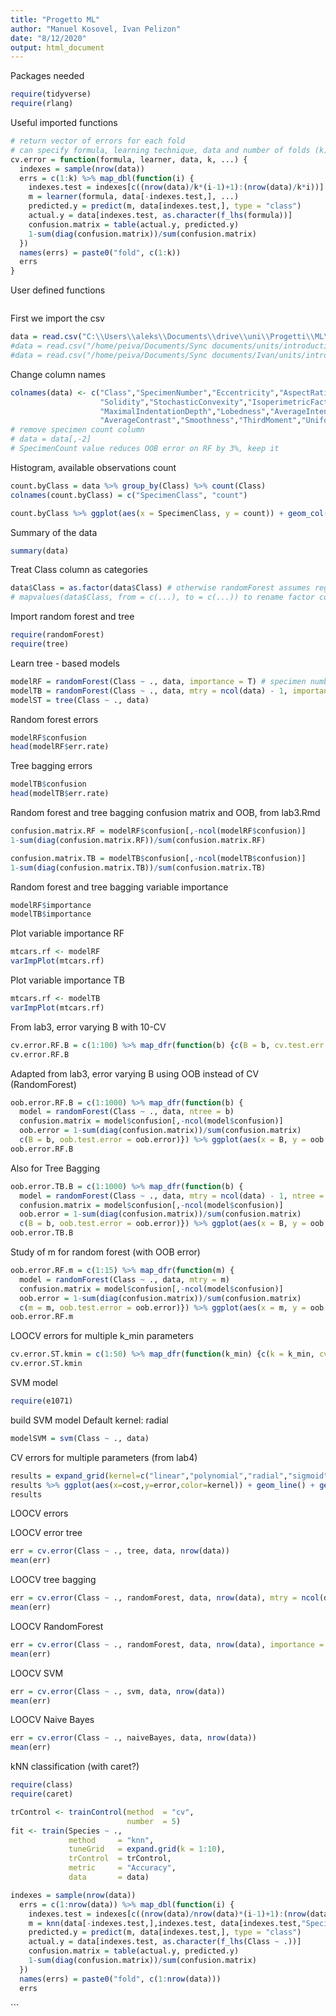 ```yaml
---
title: "Progetto ML"
author: "Manuel Kosovel, Ivan Pelizon"
date: "8/12/2020"
output: html_document
---
```


Packages needed

```r
require(tidyverse)
require(rlang)
```


Useful imported functions
```r
# return vector of errors for each fold
# can specify formula, learning technique, data and number of folds (k)
cv.error = function(formula, learner, data, k, ...) {
  indexes = sample(nrow(data))
  errs = c(1:k) %>% map_dbl(function(i) {
    indexes.test = indexes[c((nrow(data)/k*(i-1)+1):(nrow(data)/k*i))] # 1 -> n/k, (n/k) + 1 -> 2*(n/k), ...
    m = learner(formula, data[-indexes.test,], ...)
    predicted.y = predict(m, data[indexes.test,], type = "class")
    actual.y = data[indexes.test, as.character(f_lhs(formula))]
    confusion.matrix = table(actual.y, predicted.y)
    1-sum(diag(confusion.matrix))/sum(confusion.matrix)
  })
  names(errs) = paste0("fold", c(1:k))
  errs
}
```

User defined functions
```r

```

First we import the csv
```r
data = read.csv("C:\\Users\\aleks\\Documents\\drive\\uni\\Progetti\\ML\\progetti 2019_20\\leaf\\leaf.csv")
#data = read.csv("/home/peiva/Documents/Sync documents/units/introduction to machine learning and evolutionary robotics/progetti_2019_20/leaf identification/leaf.csv")
#data = read.csv("/home/peiva/Documents/Sync documents/Ivan/units/introduction to machine learning and evolutionary robotics/progetti_2019_20/leaf identification/leaf.csv")
```

Change column names
```r
colnames(data) <- c("Class","SpecimenNumber","Eccentricity","AspectRatio","Elongation",
                    "Solidity","StochasticConvexity","IsoperimetricFactor",
                    "MaximalIndentationDepth","Lobedness","AverageIntensity" , 
                    "AverageContrast","Smoothness","ThirdMoment","Uniformity","Entropy")
# remove specimen count column
# data = data[,-2]
# SpecimenCount value reduces OOB error on RF by 3%, keep it
```

Histogram, available observations count
```r
count.byClass = data %>% group_by(Class) %>% count(Class)
colnames(count.byClass) = c("SpecimenClass", "count")

count.byClass %>% ggplot(aes(x = SpecimenClass, y = count)) + geom_col()
```


Summary of the data
```r
summary(data)
```

Treat Class column as categories
```r
data$Class = as.factor(data$Class) # otherwise randomForest assumes regression
# mapvalues(data$Class, from = c(...), to = c(...)) to rename factor column names
```

Import random forest and tree
```r
require(randomForest)
require(tree)
```

Learn tree - based models
```r
modelRF = randomForest(Class ~ ., data, importance = T) # specimen number not relevant for classification
modelTB = randomForest(Class ~ ., data, mtry = ncol(data) - 1, importance = T) # tree bagging, same as random forest, but m = considering all variables - Class
modelST = tree(Class ~ ., data)
```

Random forest errors 
```r
modelRF$confusion
head(modelRF$err.rate)
```

Tree bagging errors 
```r
modelTB$confusion
head(modelTB$err.rate)
```

Random forest and tree bagging confusion matrix and OOB, from lab3.Rmd
```r
confusion.matrix.RF = modelRF$confusion[,-ncol(modelRF$confusion)]
1-sum(diag(confusion.matrix.RF))/sum(confusion.matrix.RF)

confusion.matrix.TB = modelTB$confusion[,-ncol(modelTB$confusion)]
1-sum(diag(confusion.matrix.TB))/sum(confusion.matrix.TB)
```

Random forest and tree bagging variable importance
```r
modelRF$importance
modelTB$importance
```
Plot variable importance RF
```r
mtcars.rf <- modelRF
varImpPlot(mtcars.rf)
```

Plot variable importance TB
```r
mtcars.rf <- modelTB
varImpPlot(mtcars.rf)
```


From lab3, error varying B with 10-CV 
```r
cv.error.RF.B = c(1:100) %>% map_dfr(function(b) {c(B = b, cv.test.err = mean(cv.error(Class ~ ., randomForest, data, 10, ntree=b)))}) %>% ggplot(aes(x=B, y=cv.test.err)) + geom_line() + ylim(0, 1)
cv.error.RF.B
```

Adapted from lab3, error varying B using OOB instead of CV (RandomForest)
```r
oob.error.RF.B = c(1:1000) %>% map_dfr(function(b) {
  model = randomForest(Class ~ ., data, ntree = b)
  confusion.matrix = model$confusion[,-ncol(model$confusion)]
  oob.error = 1-sum(diag(confusion.matrix))/sum(confusion.matrix)
  c(B = b, oob.test.error = oob.error)}) %>% ggplot(aes(x = B, y = oob.test.error)) + geom_line() + ylim(0.1, 0.6)
oob.error.RF.B
```
Also for Tree Bagging
```r
oob.error.TB.B = c(1:1000) %>% map_dfr(function(b) {
  model = randomForest(Class ~ ., data, mtry = ncol(data) - 1, ntree = b)
  confusion.matrix = model$confusion[,-ncol(model$confusion)]
  oob.error = 1-sum(diag(confusion.matrix))/sum(confusion.matrix)
  c(B = b, oob.test.error = oob.error)}) %>% ggplot(aes(x = B, y = oob.test.error)) + geom_line() + ylim(0.1, 0.6)
oob.error.TB.B
```
Study of m for random forest (with OOB error)

```r
oob.error.RF.m = c(1:15) %>% map_dfr(function(m) {
  model = randomForest(Class ~ ., data, mtry = m)
  confusion.matrix = model$confusion[,-ncol(model$confusion)]
  oob.error = 1-sum(diag(confusion.matrix))/sum(confusion.matrix)
  c(m = m, oob.test.error = oob.error)}) %>% ggplot(aes(x = m, y = oob.test.error)) + geom_line() + ylim(0.2, 0.3)
oob.error.RF.m
```


LOOCV errors for multiple k_min parameters
```r
cv.error.ST.kmin = c(1:50) %>% map_dfr(function(k_min) {c(k = k_min, cv.test.err = mean(cv.error(Class ~ ., tree, data, nrow(data), mindev = 0, minsize = k_min)))}) %>% ggplot(aes(x=k, y=cv.test.err)) + geom_line() + ylim(0.25, 0.8)
cv.error.ST.kmin
```
   
SVM model
```r
require(e1071)
```

build SVM model
Default kernel: radial
```r
modelSVM = svm(Class ~ ., data)
```

CV errors for multiple parameters (from lab4)
```r
results = expand_grid(kernel=c("linear","polynomial","radial","sigmoid"), cost=exp(seq(-6,2,0.1))) %>% rowwise() %>% mutate(error = mean(cv.error(Class~., svm, data, 10, kernel=kernel, cost=cost, degree=2)))
results %>% ggplot(aes(x=cost,y=error,color=kernel)) + geom_line() + geom_point()
results
```

LOOCV errors

LOOCV error tree
```r
err = cv.error(Class ~ ., tree, data, nrow(data))
mean(err)
```
LOOCV tree bagging
```r
err = cv.error(Class ~ ., randomForest, data, nrow(data), mtry = ncol(data) - 1, importance = T)
mean(err)
```

LOOCV RandomForest
```r
err = cv.error(Class ~ ., randomForest, data, nrow(data), importance = T)
mean(err)
```

LOOCV SVM
```r
err = cv.error(Class ~ ., svm, data, nrow(data))
mean(err)
```

LOOCV Naive Bayes 
```r
err = cv.error(Class ~ ., naiveBayes, data, nrow(data))
mean(err)
```


kNN classification (with caret?)

```r
require(class)
require(caret)
```

```r
trControl <- trainControl(method  = "cv",
                          number  = 5)
fit <- train(Species ~ .,
             method     = "knn",
             tuneGrid   = expand.grid(k = 1:10),
             trControl  = trControl,
             metric     = "Accuracy",
             data       = data)
```


```r


indexes = sample(nrow(data))
  errs = c(1:nrow(data)) %>% map_dbl(function(i) {
    indexes.test = indexes[c((nrow(data)/nrow(data)*(i-1)+1):(nrow(data)/nrow(data)*i))] # 1 -> n/k, (n/k) + 1 -> 2*(n/k), ...
    m = knn(data[-indexes.test,],indexes.test, data[indexes.test,"SpecimenNumber"], k=13)
    predicted.y = predict(m, data[indexes.test,], type = "class")
    actual.y = data[indexes.test, as.character(f_lhs(Class ~ .))]
    confusion.matrix = table(actual.y, predicted.y)
    1-sum(diag(confusion.matrix))/sum(confusion.matrix)
  })
  names(errs) = paste0("fold", c(1:nrow(data)))
  errs
```
```






